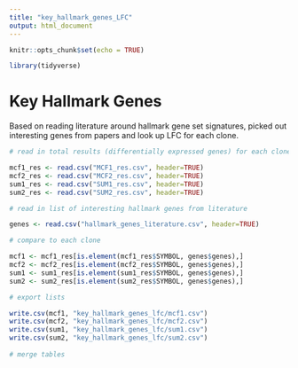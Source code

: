 ```yaml
---
title: "key_hallmark_genes_LFC"
output: html_document
---
```


```r
knitr::opts_chunk$set(echo = TRUE)

library(tidyverse)
```

# Key Hallmark Genes

Based on reading literature around hallmark gene set signatures, picked out interesting genes from papers and look up LFC for each clone.

```r
# read in total results (differentially expressed genes) for each clone

mcf1_res <- read.csv("MCF1_res.csv", header=TRUE)
mcf2_res <- read.csv("MCF2_res.csv", header=TRUE)
sum1_res <- read.csv("SUM1_res.csv", header=TRUE)
sum2_res <- read.csv("SUM2_res.csv", header=TRUE)

# read in list of interesting hallmark genes from literature

genes <- read.csv("hallmark_genes_literature.csv", header=TRUE)

# compare to each clone

mcf1 <- mcf1_res[is.element(mcf1_res$SYMBOL, genes$genes),]
mcf2 <- mcf2_res[is.element(mcf2_res$SYMBOL, genes$genes),]
sum1 <- sum1_res[is.element(sum1_res$SYMBOL, genes$genes),]
sum2 <- sum2_res[is.element(sum2_res$SYMBOL, genes$genes),]

# export lists

write.csv(mcf1, "key_hallmark_genes_lfc/mcf1.csv")
write.csv(mcf2, "key_hallmark_genes_lfc/mcf2.csv")
write.csv(sum1, "key_hallmark_genes_lfc/sum1.csv")
write.csv(sum2, "key_hallmark_genes_lfc/sum2.csv")
  
# merge tables




```
